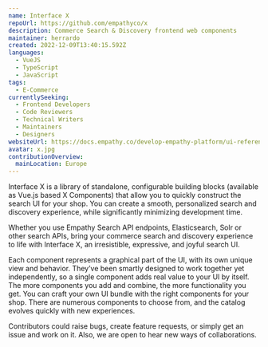 ```yaml
---
name: Interface X
repoUrl: https://github.com/empathyco/x
description: Commerce Search & Discovery frontend web components
maintainer: herrardo
created: 2022-12-09T13:40:15.592Z
languages:
  - VueJS
  - TypeScript
  - JavaScript
tags:
  - E-Commerce
currentlySeeking:
  - Frontend Developers
  - Code Reviewers
  - Technical Writers
  - Maintainers
  - Designers
websiteUrl: https://docs.empathy.co/develop-empathy-platform/ui-reference/
avatar: x.jpg
contributionOverview:
  mainLocation: Europe
---
```


<Overview>

Interface X is a library of standalone, configurable building blocks (available as Vue.js based X Components) that allow you to quickly construct the search UI for your shop. You can create a smooth, personalized search and discovery experience, while significantly minimizing development time.

Whether you use Empathy Search API endpoints, Elasticsearch, Solr or other search APIs, bring your commerce search and discovery experience to life with Interface X, an irresistible, expressive, and joyful search UI.


Each component represents a graphical part of the UI, with its own unique view and behavior. They’ve been smartly designed to work together yet independently, so a single component adds real value to your UI by itself. The more components you add and combine, the more functionality you get. You can craft your own UI bundle with the right components for your shop. There are numerous components to choose from, and the catalog evolves quickly with new experiences.

</Overview>

<Contributing>

Contributors could raise bugs,  create feature requests, or simply get an issue and work on it. Also, we are open to hear new ways of collaborations.

</Contributing>
